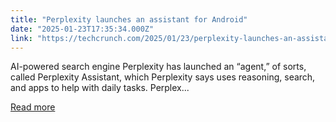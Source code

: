 ```yaml
---
title: "Perplexity launches an assistant for Android"
date: "2025-01-23T17:35:34.000Z"
link: "https://techcrunch.com/2025/01/23/perplexity-launches-an-assistant-for-android/"
---
```


AI-powered search engine Perplexity has launched an &#8220;agent,&#8221; of sorts, called Perplexity Assistant, which Perplexity says uses reasoning, search, and apps to help with daily tasks. Perplex...

[Read more](https://techcrunch.com/2025/01/23/perplexity-launches-an-assistant-for-android/)

